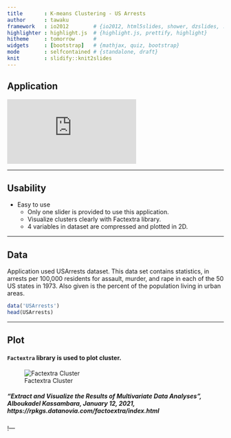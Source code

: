 ```yaml
---
title       : K-means Clustering - US Arrests
author      : tawaku
framework   : io2012        # {io2012, html5slides, shower, dzslides, ...}
highlighter : highlight.js  # {highlight.js, prettify, highlight}
hitheme     : tomorrow      # 
widgets     : [bootstrap]   # {mathjax, quiz, bootstrap}
mode        : selfcontained # {standalone, draft}
knit        : slidify::knit2slides
---
```


## Application

<iframe src="https://tawaku.shinyapps.io/shiny_application/" scrolling="yes" frameBorder="0"></iframe>

---

## Usability
- Easy to use
    - Only one slider is provided to use this application.
    - Visualize clusters clearly with Factextra library.
    - 4 variables in dataset are compressed and plotted in 2D.

---

## Data
Application used USArrests dataset.
This data set contains statistics, in arrests per 100,000 residents for assault, murder, and rape in each of the 50 US states in 1973. Also given is the percent of the population living in urban areas.

```r
data('USArrests')
head(USArrests)
```

---

## Plot
#### ```Factextra``` library is used to plot cluster.

![Factextra Cluster](https://rpkgs.datanovia.com/factoextra/tools/README-partitioning-clustering-1.png "Partitioning Clustering Plot")

##### *"Extract and Visualize the Results of Multivariate Data Analyses", Alboukadel Kassambara, January 12, 2021, https://rpkgs.datanovia.com/factoextra/index.html*

!---